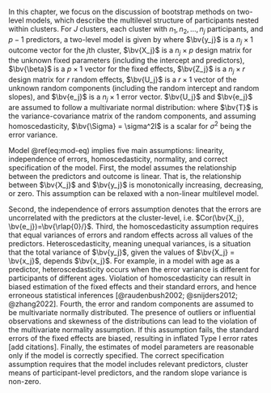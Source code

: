 In this chapter, we focus on the discussion of bootstrap methods on two-level models, which describe the multilevel structure of participants nested within clusters. For $J$ clusters, each cluster with $n_1, n_2, \dots, n_j$ participants, and $p-1$ predictors, a two-level model is given by
\begin{equation}
\bv{y_j} = \bv{X_j}\bv{\beta} + \bv{Z_j} \bv{U_j} + \bv{\epsilon}_j
(\#eq:mod-eq)
\end{equation}
where $\bv{y_j}$ is a $n_j \times 1$ outcome vector for the $j$th cluster, $\bv{X_j}$ is a $n_j \times p$ design matrix for the unknown fixed parameters (including the intercept and predictors), $\bv{\beta}$ is a $p \times 1$ vector for the fixed effects, $\bv{Z_j}$ is a $n_j \times r$ design matrix for $r$ random effects, $\bv{U_j}$ is a $r \times 1$ vector of the unknown random components (including the random intercept and random slopes), and $\bv{e_j}$ is a $n_j \times 1$ error vector. $\bv{U_j}$ and $\bv{e_j}$ are assumed to follow a multivariate normal distribution:
<!-- YZ: Maybe add a sentence what r is WT: I just changed to this sentence "$\bv{Z_j}$ is a $n_j \times r$ design matrix for $r$ random effects". Does it sound clear enough?-->
\begin{equation}
\begin{pmatrix}
\bv{\epsilon_j} \\ \bv{U_j}
\end{pmatrix}
\sim
\mathcal{N}
\left[
\begin{pmatrix}
\bv{\rlap{0}/} \\ \bv{\rlap{0}/}
\end{pmatrix}, 
\begin{pmatrix}
\bv{\Sigma} & \bv{\rlap{0}/} \\
\bv{\rlap{0}/} & \bv{T}
\end{pmatrix}
\right]
\end{equation}
where $\bv{T}$ is the variance-covariance matrix of the random components, and assuming homoscedasticity, $\bv{\Sigma} = \sigma^2I$ is a scalar for $\sigma^2$ being the error variance. 

Model\ \@ref(eq:mod-eq) implies five main assumptions: linearity, independence of errors, homoscedasticity, normality, and correct specification of the model. First, the model assumes the relationship between the predictors and outcome is linear. That is, the relationship between $\bv{X_j}$ and $\bv{y_j}$ is monotonically increasing, decreasing, or zero. This assumption can be relaxed with a non-linear multilevel model. 

Second, the independence of errors assumption denotes that the errors are uncorrelated with the predictors at the cluster-level, i.e. $Cor(\bv{X_j}, \bv{e_j})=\bv{\rlap{0}/}$. Third, the homoscedasticity assumption requires that equal variances of errors and random effects across all values of the predictors. Heteroscedasticity, meaning unequal variances, is a situation that the total variance of $\bv{y_j}$, given the values of $\bv{X_j} = \bv{x_j}$, depends $\bv{x_j}$. For example, in a model with age as a predictor, heteroscedasticity occurs when the error variance is different for participants of different ages. Violation of homoscedasticity can result in biased estimation of the fixed effects and their standard errors, and hence erroneous statistical inferences [@raudenbush2002; @snijders2012; @zhang2022]. 
<!-- YZ: Heteroscedasticity in mlm can be at two levels. I think it'll be helpful to mention MLM also requires equal variances of random effects.  WT: thanks for the reminder! Does it look better now or should I edit more?-->
Fourth, the error and random components are assumed to be multivariate normally distributed. The presence of outliers or influential observations and skewness of the distributions can lead to the violation of the multivariate normality assumption. If this assumption fails, the standard errors of the fixed effects are biased, resulting in inflated Type I error rates [add citations]. Finally, the estimates of model parameters are reasonable only if the model is correctly specified. The correct specification assumption requires that the model includes relevant predictors, cluster means of participant-level predictors, and the random slope variance is non-zero.
